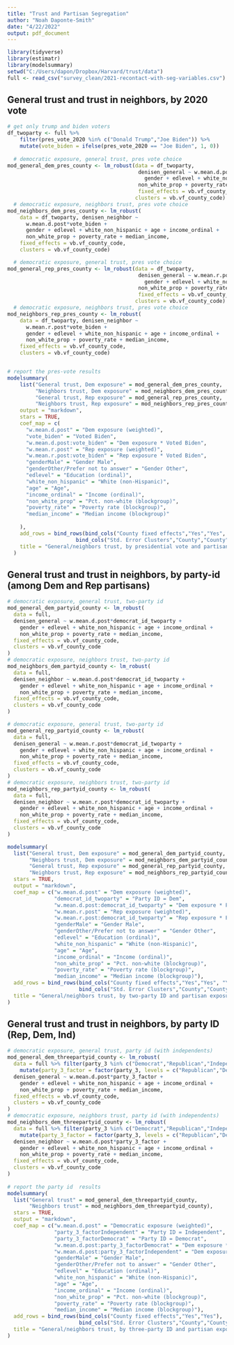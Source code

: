 ```yaml
---
title: "Trust and Partisan Segregation"
author: "Noah Daponte-Smith"
date: "4/22/2022"
output: pdf_document
---
```


```r
library(tidyverse)
library(estimatr)
library(modelsummary)
setwd("C:/Users/dapon/Dropbox/Harvard/trust/data")
full <- read_csv("survey_clean/2021-recontact-with-seg-variables.csv")

```

## General trust and trust in neighbors, by 2020 vote


```r
# get only trump and biden voters
df_twoparty <- full %>% 
    filter(pres_vote_2020 %in% c("Donald Trump","Joe Biden")) %>% 
    mutate(vote_biden = ifelse(pres_vote_2020 == "Joe Biden", 1, 0))
  
  # democratic exposure, general trust, pres vote choice 
mod_general_dem_pres_county <- lm_robust(data = df_twoparty, 
                                          denisen_general ~ w.mean.d.post*vote_biden + 
                                            gender + edlevel + white_non_hispanic + age + income_ordinal + 
                                          non_white_prop + poverty_rate + median_income,
                                          fixed_effects = vb.vf_county_code,
                                         clusters = vb.vf_county_code)
  # democratic exposure, neighbors trust, pres vote choice 
mod_neighbors_dem_pres_county <- lm_robust(
    data = df_twoparty, denisen_neighbor ~ 
      w.mean.d.post*vote_biden + 
      gender + edlevel + white_non_hispanic + age + income_ordinal + 
      non_white_prop + poverty_rate + median_income, 
    fixed_effects = vb.vf_county_code,
    clusters = vb.vf_county_code)

  # democratic exposure, general trust, pres vote choice 
mod_general_rep_pres_county <- lm_robust(data = df_twoparty, 
                                          denisen_general ~ w.mean.r.post*vote_biden + 
                                            gender + edlevel + white_non_hispanic + age + income_ordinal + 
                                          non_white_prop + poverty_rate + median_income,
                                          fixed_effects = vb.vf_county_code,
                                         clusters = vb.vf_county_code)
  # democratic exposure, neighbors trust, pres vote choice 
mod_neighbors_rep_pres_county <- lm_robust(
    data = df_twoparty, denisen_neighbor ~ 
      w.mean.r.post*vote_biden + 
      gender + edlevel + white_non_hispanic + age + income_ordinal + 
      non_white_prop + poverty_rate + median_income, 
    fixed_effects = vb.vf_county_code,
    clusters = vb.vf_county_code)


# report the pres-vote results 
modelsummary(
    list("General trust, Dem exposure" = mod_general_dem_pres_county, 
         "Neighbors trust, Dem exposure" = mod_neighbors_dem_pres_county,
         "General trust, Rep exposure" = mod_general_rep_pres_county,
         "Neighbors trust, Rep exposure" = mod_neighbors_rep_pres_county),
    output = "markdown",
    stars = TRUE,
    coef_map = c(
      "w.mean.d.post" = "Dem exposure (weighted)", 
      "vote_biden" = "Voted Biden",
      "w.mean.d.post:vote_biden" = "Dem exposure * Voted Biden",
      "w.mean.r.post" = "Rep exposure (weighted)",
      "w.mean.r.post:vote_biden" = "Rep exposure * Voted Biden",
      "genderMale" = "Gender Male",
      "genderOther/Prefer not to answer" = "Gender Other",
      "edlevel" = "Education (ordinal)",
      "white_non_hispanic" = "White (non-Hispanic)",
      "age" = "Age",
      "income_ordinal" = "Income (ordinal)",
      "non_white_prop" = "Pct. non-white (blockgroup)",
      "poverty_rate" = "Poverty rate (blockgroup)",
      "median_income" = "Median income (blockgroup)"
      
    ),
    add_rows = bind_rows(bind_cols("County fixed effects","Yes","Yes", "Yes","Yes"),
                      bind_cols("Std. Error Clusters","County","County","County","County")),
    title = "General/neighbors trust, by presidential vote and partisan exposure",
  )

```

\newpage

## General trust and trust in neighbors, by  party-id (among Dem and Rep partisans)
```r
# democratic exposure, general trust, two-party id 
mod_general_dem_partyid_county <- lm_robust(
  data = full, 
  denisen_general ~ w.mean.d.post*democrat_id_twoparty + 
    gender + edlevel + white_non_hispanic + age + income_ordinal + 
    non_white_prop + poverty_rate + median_income, 
  fixed_effects = vb.vf_county_code, 
  clusters = vb.vf_county_code
)
# democratic exposure, neighbors trust, two-party id 
mod_neighbors_dem_partyid_county <- lm_robust(
  data = full, 
  denisen_neighbor ~ w.mean.d.post*democrat_id_twoparty + 
    gender + edlevel + white_non_hispanic + age + income_ordinal + 
    non_white_prop + poverty_rate + median_income, 
  fixed_effects = vb.vf_county_code, 
  clusters = vb.vf_county_code
)

# democratic exposure, general trust, two-party id 
mod_general_rep_partyid_county <- lm_robust(
  data = full, 
  denisen_general ~ w.mean.r.post*democrat_id_twoparty + 
    gender + edlevel + white_non_hispanic + age + income_ordinal + 
    non_white_prop + poverty_rate + median_income, 
  fixed_effects = vb.vf_county_code, 
  clusters = vb.vf_county_code
)
# democratic exposure, neighbors trust, two-party id 
mod_neighbors_rep_partyid_county <- lm_robust(
  data = full, 
  denisen_neighbor ~ w.mean.r.post*democrat_id_twoparty + 
    gender + edlevel + white_non_hispanic + age + income_ordinal + 
    non_white_prop + poverty_rate + median_income, 
  fixed_effects = vb.vf_county_code, 
  clusters = vb.vf_county_code
)

modelsummary(
  list("General trust, Dem exposure" = mod_general_dem_partyid_county, 
       "Neighbors trust, Dem exposure" = mod_neighbors_dem_partyid_county,
       "General trust, Rep exposure" = mod_general_rep_partyid_county,
       "Neighbors trust, Rep exposure" = mod_neighbors_rep_partyid_county), 
  stars = TRUE,
  output = "markdown",
  coef_map = c("w.mean.d.post" = "Dem exposure (weighted)",
               "democrat_id_twoparty" = "Party ID = Dem", 
               "w.mean.d.post:democrat_id_twoparty" = "Dem exposure * Party ID = Dem", 
               "w.mean.r.post" = "Rep exposure (weighted)",
               "w.mean.r.post:democrat_id_twoparty" = "Rep exposure * Party ID = Dem",
               "genderMale" = "Gender Male",
               "genderOther/Prefer not to answer" = "Gender Other",
               "edlevel" = "Education (ordinal)",
               "white_non_hispanic" = "White (non-Hispanic)",
               "age" = "Age",
               "income_ordinal" = "Income (ordinal)",
               "non_white_prop" = "Pct. non-white (blockgroup)",
               "poverty_rate" = "Poverty rate (blockgroup)",
               "median_income" = "Median income (blockgroup)"),
  add_rows = bind_rows(bind_cols("County fixed effects","Yes","Yes", "Yes","Yes"),
                       bind_cols("Std. Error Clusters","County","County","County","County")),
  title = "General/neighbors trust, by two-party ID and partisan exposure",
)
```

\newpage
## General trust and trust in neighbors, by party ID (Rep, Dem, Ind)
```r

# democratic exposure, general trust, party id (with independents)
mod_general_dem_threepartyid_county <- lm_robust(
  data = full %>% filter(party_3 %in% c("Democrat","Republican","Independent")) %>% 
    mutate(party_3_factor = factor(party_3, levels = c("Republican","Democrat","Independent"))), 
  denisen_general ~ w.mean.d.post*party_3_factor + 
    gender + edlevel + white_non_hispanic + age + income_ordinal + 
    non_white_prop + poverty_rate + median_income, 
  fixed_effects = vb.vf_county_code, 
  clusters = vb.vf_county_code
)
# democratic exposure, neighbors trust, party id (with independents)
mod_neighbors_dem_threepartyid_county <- lm_robust( 
  data = full %>% filter(party_3 %in% c("Democrat","Republican","Independent")) %>% 
    mutate(party_3_factor = factor(party_3, levels = c("Republican","Democrat","Independent"))),
  denisen_neighbor ~ w.mean.d.post*party_3_factor + 
    gender + edlevel + white_non_hispanic + age + income_ordinal + 
    non_white_prop + poverty_rate + median_income, 
  fixed_effects = vb.vf_county_code, 
  clusters = vb.vf_county_code
)
  
# report the party id  results 
modelsummary(
  list("General trust" = mod_general_dem_threepartyid_county, 
       "Neighbors trust" = mod_neighbors_dem_threepartyid_county),
  stars = TRUE,
  output = "markdown",
  coef_map = c("w.mean.d.post" = "Democratic exposure (weighted)",
               "party_3_factorIndependent" = "Party ID = Independent",
               "party_3_factorDemocrat" = "Party ID = Democrat",
               "w.mean.d.post:party_3_factorDemocrat" = "Dem exposure * Party ID = Dem",
               "w.mean.d.post:party_3_factorIndependent" = "Dem exposure * Party ID = Ind",
               "genderMale" = "Gender Male",
               "genderOther/Prefer not to answer" = "Gender Other",
               "edlevel" = "Education (ordinal)",
               "white_non_hispanic" = "White (non-Hispanic)",
               "age" = "Age",
               "income_ordinal" = "Income (ordinal)",
               "non_white_prop" = "Pct. non-white (blockgroup)",
               "poverty_rate" = "Poverty rate (blockgroup)",
               "median_income" = "Median income (blockgroup)"),
  add_rows = bind_rows(bind_cols("County fixed effects","Yes","Yes"),
                       bind_cols("Std. Error Clusters","County","County")),
  title = "General/neighbors trust, by three-party ID and partisan exposure",
)

```